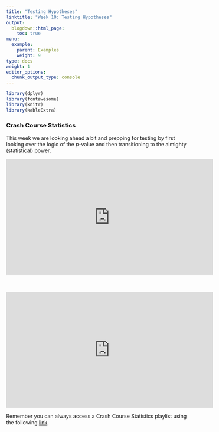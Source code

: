 ```yaml
---
title: "Testing Hypotheses"
linktitle: "Week 10: Testing Hypotheses"
output:
  blogdown::html_page:
    toc: true
menu:
  example:
    parent: Examples
    weight: 9
type: docs
weight: 1
editor_options: 
  chunk_output_type: console
---
```

```r
library(dplyr)
library(fontawesome)
library(knitr)
library(kableExtra)
```

### Crash Course Statistics
This week we are looking ahead a bit and prepping for testing by first looking over the logic of the *p*-value and then transitioning to the almighty (statistical) power.

<p align="center">
<iframe width="560" height="315" src="https://www.youtube.com/embed/PPD8lER8ju4" frameborder="0" allow="accelerometer; autoplay; encrypted-media; gyroscope; picture-in-picture" allowfullscreen></iframe>
</p>
<br>
<p align="center">
<iframe width="560" height="315" src="https://www.youtube.com/embed/WWagtGT1zH4" frameborder="0" allow="accelerometer; autoplay; encrypted-media; gyroscope; picture-in-picture" allowfullscreen></iframe>
</p>


Remember you can always access a Crash Course Statistics playlist using the following  [link](https://www.youtube.com/playlist?list=PL8dPuuaLjXtNM_Y-bUAhblSAdWRnmBUcr){target="_blank"}.

